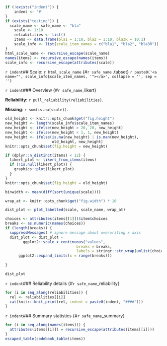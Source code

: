 ```r
if (!exists("indent")) {
	indent <- '#'
}
if (exists("testing")) {
  scale_name <- safe_name <- "bla"
	scale <- 1:10
	reliabilities <- list()
	items <- data.frame(bla1 = 1:10, bla2 = 1:10, bla3R = 10:1)
	scale_info <- list(scale_item_names = c("bla1", "bla2", "bla3R"))
}
html_scale_name <- recursive_escape(scale_name)
names(items) <- recursive_escape(names(items))
scale_info <- recursive_escape(attributes(scale))
```

`r indent`## Scale: `r html_scale_name` {#`r safe_name` .tabset}
`r paste0('<a name="', scale_info$scale_item_names, '"></a>', collapse = '', sep = '')`

`r indent`### Overview {#`r safe_name`_likert}

__Reliability__: `r pull_reliability(reliabilities)`.

__Missing__: `r sum(is.na(scale))`.

```r
old_height <- knitr::opts_chunk$get("fig.height")
new_height <- length(scale_info$scale_item_names)
new_height <- ifelse(new_height > 20, 20, new_height)
new_height <- ifelse(new_height < 1, 1, new_height)
new_height <- ifelse(is.na(new_height) | is.nan(new_height), 
                     old_height, new_height)
knitr::opts_chunk$set(fig.height = new_height)
```
```r
if (dplyr::n_distinct(items) < 12) {
  likert_plot <- likert_from_items(items)
  if (!is.null(likert_plot)) {
    graphics::plot(likert_plot)
  }
}
knitr::opts_chunk$set(fig.height = old_height)
```

```r
binwidth <- mean(diff(sort(unique(scale))))

wrap_at <- knitr::opts_chunk$get("fig.width") * 10
```
```r
dist_plot <- plot_labelled(scale, scale_name, wrap_at)

choices <- attributes(items[[1]])$item$choices
breaks <- as.numeric(names(choices))
if (length(breaks)) {
  suppressMessages( # ignore message about overwriting x axis
  dist_plot <- dist_plot +
    	ggplot2::scale_x_continuous("values", 
	                            breaks = breaks, 
	                            labels = stringr::str_wrap(unlist(choices), ceiling(wrap_at * 0.21))) +
      ggplot2::expand_limits(x = range(breaks)))
  
}

dist_plot
```

`r indent`### Reliability details {#`r safe_name`_reliability}
```r
for (i in seq_along(reliabilities)) {
  rel <- reliabilities[[i]]
  cat(knitr::knit_print(rel, indent = paste0(indent, "####")))
}
```


`r indent`### Summary statistics {#`r safe_name`_summary}
```r
for (i in seq_along(names(items))) {
  attributes(items[[i]]) = recursive_escape(attributes(items[[i]]))
}
escaped_table(codebook_table(items))
```
